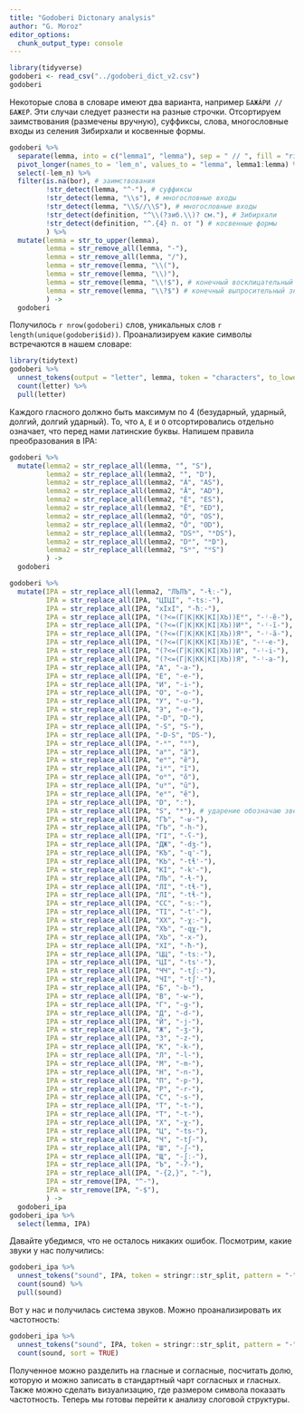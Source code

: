 ```yaml
---
title: "Godoberi Dictonary analysis"
author: "G. Moroz"
editor_options: 
  chunk_output_type: console
---
```


```r
library(tidyverse)
godoberi <- read_csv("../godoberi_dict_v2.csv")
godoberi
```

Некоторые слова в словаре имеют два варианта, например `БАЖÁРИ //  БАЖЕ̄́Р`. Эти случаи следует разнести на разные строчки. Отсортируем заимствования (размечены вручную), суффиксы, слова, многословные входы из селения Зибирхали и косвенные формы.

```r
godoberi %>% 
  separate(lemma, into = c("lemma1", "lemma"), sep = " // ", fill = "right") %>% 
  pivot_longer(names_to = 'lem_n', values_to = "lemma", lemma1:lemma) %>% 
  select(-lem_n) %>% 
  filter(is.na(bor), # заимствования
         !str_detect(lemma, "^-"), # суффиксы
         !str_detect(lemma, "\\s"), # многословные входы
         !str_detect(lemma, "\\S//\\S"), # многословные входы
         !str_detect(definition, "^\\(?зиб.\\)? см."), # Зибирхали
         !str_detect(definition, "^.{4} п. от ") # косвенные формы
         ) %>% 
  mutate(lemma = str_to_upper(lemma),
         lemma = str_remove_all(lemma, "-"),
         lemma = str_remove_all(lemma, "/"),
         lemma = str_remove(lemma, "\\("),
         lemma = str_remove(lemma, "\\)"),
         lemma = str_remove(lemma, "\\!$"), # конечный восклицательный знак
         lemma = str_remove(lemma, "\\?$") # конечный выпросительный знак
         ) -> 
  godoberi
```

Получилось `r nrow(godoberi)` слов, уникальных слов `r length(unique(godoberi$id))`. Проанализируем какие символы встречаются в нашем словаре:

```r
library(tidytext)
godoberi %>% 
  unnest_tokens(output = "letter", lemma, token = "characters", to_lower = FALSE) %>% 
  count(letter) %>% 
  pull(letter)
```

Каждого гласного должно быть максимум по 4 (безударный, ударный, долгий, долгий ударный). То, что `А`, `Е` и `О` отсортировались отдельно означает, что перед нами латинские буквы. Напишем правила преобразования в IPA:

```r
godoberi %>% 
  mutate(lemma2 = str_replace_all(lemma, "́", "S"),
         lemma2 = str_replace_all(lemma2, "̄", "D"),
         lemma2 = str_replace_all(lemma2, "Á", "АS"),
         lemma2 = str_replace_all(lemma2, "Ā", "АD"),
         lemma2 = str_replace_all(lemma2, "É", "ЕS"),
         lemma2 = str_replace_all(lemma2, "Ē", "ЕD"),
         lemma2 = str_replace_all(lemma2, "Ó", "ОS"),
         lemma2 = str_replace_all(lemma2, "Ō", "ОD"),
         lemma2 = str_replace_all(lemma2, "DSᴴ", "ᴴDS"),
         lemma2 = str_replace_all(lemma2, "Dᴴ", "ᴴD"),
         lemma2 = str_replace_all(lemma2, "Sᴴ", "ᴴS")
         ) ->
  godoberi
```



```r
godoberi %>% 
  mutate(IPA = str_replace_all(lemma2, "ЛЪЛЪ", "-ɬː-"),
         IPA = str_replace_all(IPA, "ЦIЦI", "-tsː-"),
         IPA = str_replace_all(IPA, "хIхI", "-ħː-"),
         IPA = str_replace_all(IPA, "(?<=(Г|К|КК|КI|ХЬ))Еᴴ", "-ʲ-ẽ-"),
         IPA = str_replace_all(IPA, "(?<=(Г|К|КК|КI|ХЬ))Иᴴ", "-ʲ-ĩ-"),
         IPA = str_replace_all(IPA, "(?<=(Г|К|КК|КI|ХЬ))Яᴴ", "-ʲ-ã-"),
         IPA = str_replace_all(IPA, "(?<=(Г|К|КК|КI|ХЬ))Е", "-ʲ-e-"),
         IPA = str_replace_all(IPA, "(?<=(Г|К|КК|КI|ХЬ))И", "-ʲ-i-"),
         IPA = str_replace_all(IPA, "(?<=(Г|К|КК|КI|ХЬ))Я", "-ʲ-a-"),
         IPA = str_replace_all(IPA, "А", "-a-"),
         IPA = str_replace_all(IPA, "Е", "-e-"),
         IPA = str_replace_all(IPA, "И", "-i-"),
         IPA = str_replace_all(IPA, "О", "-o-"),
         IPA = str_replace_all(IPA, "У", "-u-"),
         IPA = str_replace_all(IPA, "Э", "-e-"),
         IPA = str_replace_all(IPA, "-D", "D-"),
         IPA = str_replace_all(IPA, "-S", "S-"),
         IPA = str_replace_all(IPA, "-D-S", "DS-"),
         IPA = str_replace_all(IPA, "-ᴴ", "ᴴ"),
         IPA = str_replace_all(IPA, "aᴴ", "ã"),
         IPA = str_replace_all(IPA, "eᴴ", "ẽ"),
         IPA = str_replace_all(IPA, "iᴴ", "ĩ"),
         IPA = str_replace_all(IPA, "oᴴ", "õ"),
         IPA = str_replace_all(IPA, "uᴴ", "ũ"),
         IPA = str_replace_all(IPA, "eᴴ", "ẽ"),
         IPA = str_replace_all(IPA, "D", "ː"),
         IPA = str_replace_all(IPA, "S", "*"), # ударение обозначаю звездочкой
         IPA = str_replace_all(IPA, "ГЪ", "-ʁ-"),
         IPA = str_replace_all(IPA, "ГЬ", "-h-"),
         IPA = str_replace_all(IPA, "ГI", "-ʕ-"),
         IPA = str_replace_all(IPA, "ДЖ", "-dʒ-"),
         IPA = str_replace_all(IPA, "КЪ", "-q'-"),
         IPA = str_replace_all(IPA, "КЬ", "-tɬ'-"),
         IPA = str_replace_all(IPA, "КI", "-k'-"),
         IPA = str_replace_all(IPA, "ЛЪ", "-ɬ-"),
         IPA = str_replace_all(IPA, "ЛI", "-tɬ-"),
         IPA = str_replace_all(IPA, "ЛI", "-tɬ-"),
         IPA = str_replace_all(IPA, "СС", "-sː-"),
         IPA = str_replace_all(IPA, "ТI", "-t'-"),
         IPA = str_replace_all(IPA, "ХХ", "-χː-"),
         IPA = str_replace_all(IPA, "ХЪ", "-qχ-"),
         IPA = str_replace_all(IPA, "ХЬ", "-x-"),
         IPA = str_replace_all(IPA, "ХI", "-ħ-"),
         IPA = str_replace_all(IPA, "ЦЦ", "-tsː-"),
         IPA = str_replace_all(IPA, "ЦI", "-ts'-"),
         IPA = str_replace_all(IPA, "ЧЧ", "-tʃː-"),
         IPA = str_replace_all(IPA, "ЧI", "-tʃ'-"),
         IPA = str_replace_all(IPA, "Б", "-b-"),
         IPA = str_replace_all(IPA, "В", "-w-"),
         IPA = str_replace_all(IPA, "Г", "-ɡ-"),
         IPA = str_replace_all(IPA, "Д", "-d-"),
         IPA = str_replace_all(IPA, "Й", "-j-"),
         IPA = str_replace_all(IPA, "Ж", "-ʒ-"),
         IPA = str_replace_all(IPA, "З", "-z-"),
         IPA = str_replace_all(IPA, "К", "-k-"),
         IPA = str_replace_all(IPA, "Л", "-l-"),
         IPA = str_replace_all(IPA, "М", "-m-"),
         IPA = str_replace_all(IPA, "Н", "-n-"),
         IPA = str_replace_all(IPA, "П", "-p-"),
         IPA = str_replace_all(IPA, "Р", "-r-"),
         IPA = str_replace_all(IPA, "С", "-s-"),
         IPA = str_replace_all(IPA, "Т", "-t-"),
         IPA = str_replace_all(IPA, "Т", "-t-"),
         IPA = str_replace_all(IPA, "Х", "-χ-"),
         IPA = str_replace_all(IPA, "Ц", "-ts-"),
         IPA = str_replace_all(IPA, "Ч", "-tʃ-"),
         IPA = str_replace_all(IPA, "Ш", "-ʃ-"),
         IPA = str_replace_all(IPA, "Щ", "-ʃː-"),
         IPA = str_replace_all(IPA, "Ъ", "-ʔ-"),
         IPA = str_replace_all(IPA, "-{2,}", "-"),
         IPA = str_remove(IPA, "^-"),
         IPA = str_remove(IPA, "-$"),
         ) ->
  godoberi_ipa
godoberi_ipa %>% 
  select(lemma, IPA)
```

Давайте убедимся, что не осталось никаких ошибок. Посмотрим, какие звуки у нас получились:

```r
godoberi_ipa %>% 
  unnest_tokens("sound", IPA, token = stringr::str_split, pattern = "-", to_lower = FALSE) %>% 
  count(sound) %>% 
  pull(sound)  
```

Вот у нас и получилась система звуков. Можно проанализировать их частотность:

```r
godoberi_ipa %>% 
  unnest_tokens("sound", IPA, token = stringr::str_split, pattern = "-", to_lower = FALSE) %>% 
  count(sound, sort = TRUE)
```

Полученное можно разделить на гласные и согласные, посчитать долю, которую и можно записать в стандартный чарт согласных и гласных. Также можно сделать визуализацию, где размером символа показать частотность. Теперь мы готовы перейти к анализу слоговой структуры.